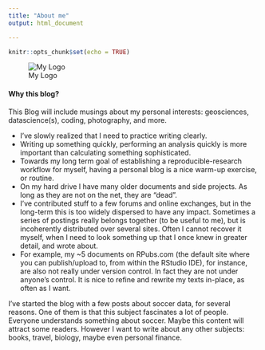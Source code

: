 ```yaml
---
title: "About me"
output: html_document

---
```


```r
knitr::opts_chunk$set(echo = TRUE)
```

![My Logo](/img/logo-knutbehrends-square-circle.72x72.png)

#### Why this blog?


This Blog will include musings about my personal interests:  geosciences, datascience(s), coding, photography, and more.

- I've slowly realized that I need to practice writing clearly.
- Writing up something quickly, performing an analysis quickly is more important than calculating something sophisticated.  
- Towards my long term goal of establishing a reproducible-research workflow for myself, having a personal blog is a nice warm-up exercise, or routine.
- On my hard drive I have many older documents and side projects. As long as they are not on the net, they are "dead".
- I've contributed stuff to a few forums and online exchanges, but in the long-term this is too widely dispersed to have any impact. Sometimes a series of postings really belongs together (to be useful to me), but is incoherently distributed over several sites. Often I cannot recover it myself, when I need to look something up that I once knew in greater detail, and wrote about.
- For example, my ~5 documents on RPubs.com (the default site where you can publish/upload to, from within the RStudio IDE), for instance, are also not really under version control. In fact they are not under anyone's control. It is nice to refine and rewrite my texts in-place, as often as I want. 
 
 I've started the blog with a few posts about soccer data, for several reasons. One of them is that this subject fascinates a lot of people. Everyone understands something about soccer. Maybe this content will attract some readers. However I want to write about any other subjects: books, travel, biology, maybe even personal finance.  